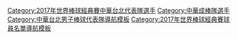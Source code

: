 {{Navbox
|bodyclass=hlist

|name = 2017年世界棒球經典賽中華成棒代表隊
|state = <includeonly>collapsed</includeonly>
|title = {{Flagicon|TPE}} [[中華成棒隊|<span style="color:#FFF;">中華成棒代表隊</span>]] - [[2017年世界棒球經典賽|{{Color|#fff|2017年第四屆世界棒球經典賽}}]]
|titlestyle = background:navy; color:#FFF;
|groupstyle = background:red; color:#FFF;

|group1= 總教練
|list1 = 
*88 [[郭泰源]]
|group2= 教練
|list2 = 
*5 [[吳復連]]（首席）
*12 [[黃欽智]]（投手）
*27 [[葉君璋]]（投捕）
*52 [[陳金鋒]]（打擊跑壘）
*79 [[李安熙]]（外野守備）
*87 [[陳連宏]]（打擊）
*91 [[江奕昌]]（體能）
|group3= 投手
|list3 = 
*16 [[林晨樺]]（[[富邦悍將|富邦]]）
*17 [[陳鴻文]]（[[中信兄弟|中信]]）
*18 [[潘威倫]]（[[統一7-ELEVEn獅|統一]]）
*19 [[蔡明晉]]（[[富邦悍將|富邦]]）
*34 [[陳韻文 (棒球運動員)|陳韻文]]（[[統一7-ELEVEn獅|統一]]）
*36 [[倪福德]]（[[富邦悍將|富邦]]）
*37 [[羅國華 (1992年)|羅國華]]（{{link-ja|高知鬥犬|高知ファイティングドッグス|高知}}）
*41 [[王鏡銘]]（[[統一7-ELEVEn獅|統一]]）
*43 [[宋家豪]]（[[東北樂天金鷹|樂天]]）
*47 [[陳冠宇]]（[[千葉羅德海洋|羅德]]）
*56 [[黃勝雄 (棒球運動員)|黃勝雄]]（[[富邦悍將|富邦]]）
*71 [[江少慶]]（[[克里夫蘭印地安人|印地安人]]1A）
*75 [[郭俊麟]]（[[埼玉西武獅|西武]]）
|group4= 捕手
|list4 = 
*20 [[林琨笙]]（[[富邦悍將|富邦]]）
*77 [[鄭達鴻]]（[[中信兄弟|中信]]）
|group5= 內野手
|list5 = 
*1 [[林智勝]]（[[中信兄弟|中信]]）
*9 [[林益全]]（[[富邦悍將|富邦]]）
*11 [[蔣智賢]]（[[中信兄弟|中信]]）
*13 [[陳鏞基]]（[[統一7-ELEVEn獅|統一]]）
*14 [[王勝偉]]（[[中信兄弟|中信]]）
*69 [[林志祥]]（[[統一7-ELEVEn獅|統一]]）
*74 [[許基宏]]（[[中信兄弟|中信]]）
|group6= 外野手
|list6 = 
*7 [[張志豪]]（[[中信兄弟|中信]]）
*8 [[羅國龍]]（[[統一7-ELEVEn獅|統一]]）
*15 [[胡金龍]]（[[富邦悍將|富邦]]）
*24 [[林哲瑄]]（[[富邦悍將|富邦]]）
*28 [[高國輝]]（[[富邦悍將|富邦]]）
*59 [[張正偉]]（[[中信兄弟|中信]]）
}}<includeonly>
[[Category:2017年世界棒球經典賽中華台北代表隊選手]]
[[Category:中華成棒隊選手]]
</includeonly><noinclude>
[[Category:中華台北男子棒球代表隊導航模板]]
[[Category:2017年世界棒球經典賽球員名單導航模板]]
</noinclude>